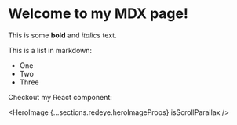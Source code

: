 
# Welcome to my MDX page!

This is some **bold** and _italics_ text.

This is a list in markdown:

- One
- Two
- Three

Checkout my React component:


<HeroImage {...sections.redeye.heroImageProps} isScrollParallax />
